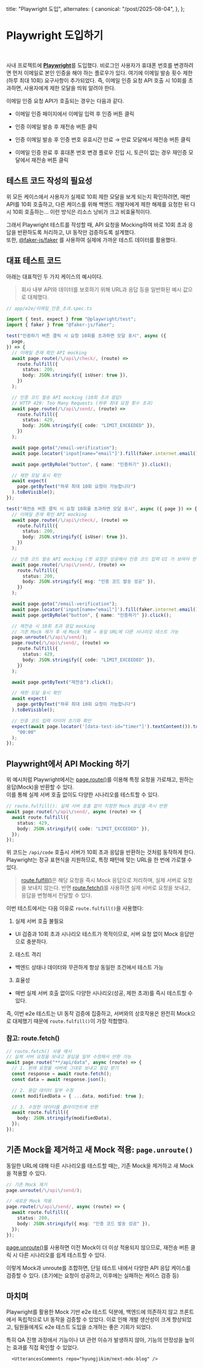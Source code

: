 
  title: "Playwright 도입",
  alternates: {
    canonical: "/post/2025-08-04",
  },
};

# Playwright 도입하기

<br />

사내 프로젝트에 [**Playwright**](https://playwright.dev/)를 도입했다.
비로그인 사용자가 휴대폰 번호를 변경하려면 먼저 이메일로 본인 인증을 해야 하는 플로우가 있다. 여기에 이메일 발송 횟수 제한(하루 최대 10회) 요구사항이 추가되었다.
즉, 이메일 인증 요청 API 호출 시 10회를 초과하면, 사용자에게 제한 모달을 띄워 알려야 한다.

이메일 인증 요청 API가 호출되는 경우는 다음과 같다.

- 이메일 인증 페이지에서 이메일 입력 후 인증 버튼 클릭

- 인증 이메일 발송 후 재전송 버튼 클릭

- 인증 이메일 발송 후 인증 번호 유효시간 만료 → 만료 모달에서 재전송 버튼 클릭

- 이메일 인증 완료 후 휴대폰 번호 변경 플로우 진입 시, 토큰이 없는 경우 재인증 모달에서 재전송 버튼 클릭

## 테스트 코드 작성의 필요성

위 모든 케이스에서 사용자가 실제로 10회 제한 모달을 보게 되는지 확인하려면, 매번 API를 10회 호출하고, 다른 케이스를 위해 백엔드 개발자에게 제한 해제를 요청한 뒤 다시 10회 호출하는…
이런 방식은 리소스 낭비가 크고 비효율적이다.

그래서 Playwright 테스트를 작성할 때, API 요청을 Mocking하여 바로 10회 초과 응답을 반환하도록 처리하고, UI 동작만 검증하도록 설계했다.  
또한, [@faker-js/faker](https://fakerjs.dev/api/) 를 사용하여 실제에 가까운 테스트 데이터를 활용했다.

## 대표 테스트 코드

아래는 대표적인 두 가지 케이스의 예시이다.

> 회사 내부 API와 데이터를 보호하기 위해 URL과 응답 등을 일반화된 예시 값으로 대체했다.

```ts
// app/e2e/이메일_인증_초과.spec.ts

import { test, expect } from "@playwright/test";
import { faker } from "@faker-js/faker";

test("인증하기 버튼 클릭 시 요청 10회를 초과하면 모달 표시", async ({
  page,
}) => {
  // 이메일 존재 확인 API mocking
  await page.route(/\/api\/check/, (route) =>
    route.fulfill({
      status: 200,
      body: JSON.stringify({ isUser: true }),
    })
  );

  // 인증 코드 발송 API mocking (10회 초과 응답)
  // HTTP 429: Too Many Requests (하루 최대 요청 횟수 초과)
  await page.route(/\/api\/send/, (route) =>
    route.fulfill({
      status: 429,
      body: JSON.stringify({ code: "LIMIT_EXCEEDED" }),
    })
  );

  await page.goto("/email-verification");
  await page.locator('input[name="email"]').fill(faker.internet.email());

  await page.getByRole("button", { name: "인증하기" }).click();

  // 제한 모달 표시 확인
  await expect(
    page.getByText("하루 최대 10회 요청이 가능합니다")
  ).toBeVisible();
});

test("재전송 버튼 클릭 시 요청 10회를 초과하면 모달 표시", async ({ page }) => {
  // 이메일 존재 확인 API mocking
  await page.route(/\/api\/check/, (route) =>
    route.fulfill({
      status: 200,
      body: JSON.stringify({ isUser: true }),
    })
  );

  // 인증 코드 발송 API mocking (첫 요청은 성공해서 인증 코드 입력 UI 가 보여야 한다)
  await page.route(/\/api\/send/, (route) =>
    route.fulfill({
      status: 200,
      body: JSON.stringify({ msg: "인증 코드 발송 성공" }),
    })
  );

  await page.goto("/email-verification");
  await page.locator('input[name="email"]').fill(faker.internet.email());
  await page.getByRole("button", { name: "인증하기" }).click();

  // 재전송 시 10회 초과 응답 mocking
  // 기존 Mock 제거 후 새 Mock 적용 → 동일 URL에 다른 시나리오 테스트 가능
  page.unroute(/\/api\/send/);
  page.route(/\/api\/send/, (route) =>
    route.fulfill({
      status: 429,
      body: JSON.stringify({ code: "LIMIT_EXCEEDED" }),
    })
  );

  await page.getByText("재전송").click();

  // 제한 모달 표시 확인
  await expect(
    page.getByText("하루 최대 10회 요청이 가능합니다")
  ).toBeVisible();

  // 인증 코드 입력 타이머 초기화 확인
  expect(await page.locator('[data-test-id="timer"]').textContent()).toBe(
    "00:00"
  );
});
```

## Playwright에서 API Mocking 하기

위 예시처럼 Playwright에서는 [page.route()](https://playwright.dev/docs/api/class-route)를 이용해 특정 요청을 가로채고, 원하는 응답(Mock)을 반환할 수 있다.  
이를 통해 실제 서버 호출 없이도 다양한 시나리오를 테스트할 수 있다.

```ts
// route.fulfill(): 실제 서버 호출 없이 지정한 Mock 응답을 즉시 반환
await page.route(/\/api\/send/, async (route) => {
  await route.fulfill({
    status: 429,
    body: JSON.stringify({ code: "LIMIT_EXCEEDED" }),
  });
});
```

위 코드는 `/api/code` 호출시 서버가 10회 초과 응답을 반환하는 것처럼 동작하게 한다.  
Playwright는 정규 표현식을 지원하므로, 특정 패턴에 맞는 URL을 한 번에 가로챌 수 있다.

> [route.fulfill()](https://playwright.dev/docs/api/class-route#route-fulfill)은 해당 요청을 즉시 Mock 응답으로 처리하며, 실제 서버로 요청을 보내지 않는다.
> 반면 [route.fetch()](https://playwright.dev/docs/api/class-route#route-fetch)를 사용하면 실제 서버로 요청을 보내고, 응답을 변형해서 전달할 수 있다.

이번 테스트에서는 다음 이유로 `route.fulfill()`을 사용했다:

1. 실제 서버 호출 불필요

- UI 검증과 10회 초과 시나리오 테스트가 목적이므로, 서버 요청 없이 Mock 응답만으로 충분하다.

2. 테스트 격리

- 백엔드 상태나 데이터와 무관하게 항상 동일한 조건에서 테스트 가능

3. 효율성

- 매번 실제 서버 호출 없이도 다양한 시나리오(성공, 제한 초과)를 즉시 테스트할 수 있다.

즉, 이번 e2e 테스트는 UI 동작 검증에 집중하고, 서버와의 상호작용은 완전히 Mock으로 대체했기 때문에 `route.fulfill()`이 가장 적합했다.

### 참고: route.fetch()

```ts
// route.fetch() 사용 예시
// 실제 서버 요청을 보내고 응답을 일부 수정해서 반환 가능
await page.route("**/api/data", async (route) => {
  // 1. 원래 요청을 서버에 그대로 보내고 응답 받기
  const response = await route.fetch();
  const data = await response.json();

  // 2. 응답 데이터 일부 수정
  const modifiedData = { ...data, modified: true };

  // 3. 수정한 데이터를 클라이언트에 반환
  await route.fulfill({
    body: JSON.stringify(modifiedData),
  });
});
```

## 기존 Mock을 제거하고 새 Mock 적용: `page.unroute()`

동일한 URL에 대해 다른 시나리오를 테스트할 때는, 기존 Mock을 제거하고 새 Mock을 적용할 수 있다.

```ts
// 기존 Mock 제거
page.unroute(/\/api\/send/);

// 새로운 Mock 적용
page.route(/\/api\/send/, async (route) => {
  await route.fulfill({
    status: 200,
    body: JSON.stringify({ msg: "인증 코드 발송 성공" }),
  });
});
```

[page.unroute()](https://playwright.dev/docs/api/class-browsercontext#browser-context-unroute)를 사용하면 이전 Mock이 더 이상 적용되지 않으므로, 재전송 버튼 클릭 시 다른 시나리오를 쉽게 테스트할 수 있다.

이렇게 Mock과 unroute를 조합하면, 단일 테스트 내에서 다양한 API 응답 케이스를 검증할 수 있다. (초기에는 요청이 성공하고, 이후에는 실패하는 케이스 검증 등)

## 마치며

Playwright를 활용한 Mock 기반 e2e 테스트 덕분에, 백엔드에 의존하지 않고 프론트에서 독립적으로 UI 동작을 검증할 수 있었다.
이로 인해 개발 생산성이 크게 향상되었고, 팀원들에게도 e2e 테스트 도입을 소개하는 좋은 기회가 되었다.

특히 QA 진행 과정에서 기능이나 UI 관련 이슈가 발생하지 않아, 기능의 안정성을 높이는 효과를 직접 확인할 수 있었다.

      <UtterancesComments repo="hyungjikim/next-mdx-blog" />
